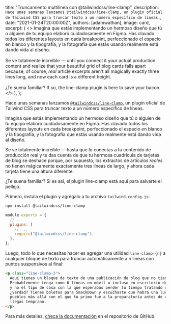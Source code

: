 
  title: "Truncamiento multilínea con @tailwindcss/line-clamp",
  description: `Hace unas semanas lanzamos @tailwindcss/line-clamp, un plugin oficial de Tailwind CSS para truncar texto a un número específico de líneas.`,
  date: "2021-01-24T20:00:00Z",
  authors: [adamwathan],
  image: card,
  excerpt: (
    <>
      Imagina que estás implementando un hermoso diseño que tú o alguien de tu equipo elaboró cuidadosamente en Figma. Has
      clavado todos los diferentes layouts en cada breakpoint, perfeccionado el espacio en blanco y la tipografía, y la fotografía
      que estás usando realmente está dando vida al diseño.
      <br />
      <br />
      Se ve totalmente increíble — until you connect it your actual production content and realize that your beautiful
      grid of blog cards falls apart because, of course, <em>real</em> article excerpts aren't all magically exactly
      three lines long, and now each card is a different height.
      <br />
      <br />
      ¿Te suena familiar? If so, the line-clamp plugin is here to save your bacon.
    </>
  ),
};

<YouTubeVideo id="klh-jMTm5PU" />

Hace unas semanas lanzamos [`@tailwindcss/line-clamp`](https://github.com/tailwindlabs/tailwindcss-line-clamp), un plugin oficial de Tailwind CSS para truncar texto a un número específico de líneas.

Imagina que estás implementando un hermoso diseño que tú o alguien de tu equipo elaboró cuidadosamente en Figma. Has clavado todos los diferentes layouts en cada breakpoint, perfeccionado el espacio en blanco y la tipografía, y la fotografía que estás usando realmente está dando vida al diseño.

Se ve totalmente increíble — hasta que lo conectas a tu contenido de producción real y te das cuenta de que tu hermosa cuadrícula de tarjetas de blog se deshace porque, por supuesto, los extractos de artículos _reales_ no tienen mágicamente exactamente tres líneas de largo, y ahora cada tarjeta tiene una altura diferente.

¿Te suena familiar? Si es así, el plugin line-clamp está aquí para salvarte el pellejo.

Primero, instala el plugin y agrégalo a tu archivo `tailwind.config.js`:

```sh
npm install @tailwindcss/line-clamp
```

```js {{ filename: 'tailwind.config.js' }}
module.exports = {
  // ...
  plugins: [
    // ...
    require("@tailwindcss/line-clamp"),
  ],
};
```

Luego, todo lo que necesitas hacer es agregar una utilidad `line-clamp-{n}` a cualquier bloque de texto para truncar automáticamente a _n_ líneas con puntos suspensivos al final:

```html
<p class="line-clamp-3">
  Aquí tienes un bloque de texto de una publicación de blog que no tiene convenientemente tres líneas de largo como diseñaste originalmente.
  Probablemente tenga como 6 líneas en móvil o incluso en escritorio dependiendo de cómo tengas las cosas dispuestas. Verdaderamente un gran dolor de cabeza,
  y no el tipo de cosa con la que esperabas perder tu tiempo tratando de lidiar a las 4:45 pm de un viernes,
  ¿verdad? Tienes boletos para SmackDown y escuchaste que habrá una lucha no televisada con ese tipo local de dos
  pueblos más allá con el que tu primo fue a la preparatoria antes de que comience el show, y te lo vas a perder si no
  llegas temprano.
</p>
```

Para más detalles, [checa la documentación](https://github.com/tailwindlabs/tailwindcss-line-clamp/) en el repositorio de GitHub.
